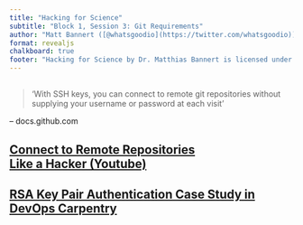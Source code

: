 ```yaml
---
title: "Hacking for Science"
subtitle: "Block 1, Session 3: Git Requirements"
author: "Matt Bannert ([@whatsgoodio](https://twitter.com/whatsgoodio))"
format: revealjs
chalkboard: true
footer: "Hacking for Science by Dr. Matthias Bannert is licensed under [CC BY-NC-SA 4.0](https://creativecommons.org/licenses/by-nc-sa/4.0/?ref=chooser-v1)"
---
```



## {.center}

> 'With SSH keys, you can connect to remote git repositories without supplying your username or password at each visit'

-- docs.github.com


## [Connect to Remote Repositories<br> Like a Hacker (Youtube)](https://www.youtube.com/watch?v=oLEhNj17vVI) {.center}


## [RSA Key Pair Authentication Case Study in DevOps Carpentry](https://devops-carpentry.github.io/book/case-studies.html#sec-rsa) {.center}


